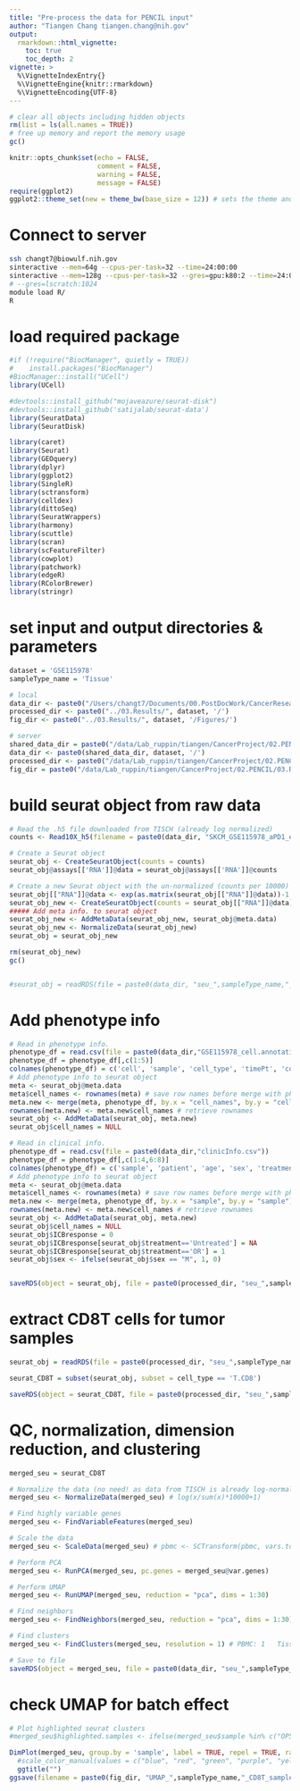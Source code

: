 ```yaml
---
title: "Pre-process the data for PENCIL input"
author: "Tiangen Chang tiangen.chang@nih.gov"
output: 
  rmarkdown::html_vignette:
    toc: true
    toc_depth: 2
vignette: >
  %\VignetteIndexEntry{}
  %\VignetteEngine{knitr::rmarkdown}
  %\VignetteEncoding{UTF-8}
---
```



```r
# clear all objects including hidden objects
rm(list = ls(all.names = TRUE)) 
# free up memory and report the memory usage
gc()
```


```r
knitr::opts_chunk$set(echo = FALSE,
                      comment = FALSE, 
                      warning = FALSE, 
                      message = FALSE)
require(ggplot2)
ggplot2::theme_set(new = theme_bw(base_size = 12)) # sets the theme and axis font size
```

# Connect to server
```bash
ssh changt7@biowulf.nih.gov
sinteractive --mem=64g --cpus-per-task=32 --time=24:00:00
sinteractive --mem=128g --cpus-per-task=32 --gres=gpu:k80:2 --time=24:00:00
# --gres=lscratch:1024
module load R/
R

```

# load required package
```r
#if (!require("BiocManager", quietly = TRUE))
#    install.packages("BiocManager")
#BiocManager::install("UCell")
library(UCell)

#devtools::install_github("mojaveazure/seurat-disk")
#devtools::install_github('satijalab/seurat-data')
library(SeuratData)
library(SeuratDisk)

library(caret)
library(Seurat)
library(GEOquery)
library(dplyr)
library(ggplot2)
library(SingleR)
library(sctransform)
library(celldex)
library(dittoSeq)
library(SeuratWrappers)
library(harmony)
library(scuttle)
library(scran)
library(scFeatureFilter)
library(cowplot)
library(patchwork)
library(edgeR)
library(RColorBrewer)
library(stringr)

```

# set input and output directories & parameters
```r

dataset = 'GSE115978'
sampleType_name = 'Tissue'

# local
data_dir <- paste0("/Users/changt7/Documents/00.PostDocWork/CancerResearch/01.Projects/00.Collaborating_projects/05.PENCIL/02.Input/", dataset, '/')
processed_dir <- paste0("../03.Results/", dataset, '/')
fig_dir <- paste0("../03.Results/", dataset, '/Figures/')

# server
shared_data_dir = paste0("/data/Lab_ruppin/tiangen/CancerProject/02.PENCIL/02.Input/")
data_dir <- paste0(shared_data_dir, dataset, '/')
processed_dir <- paste0("/data/Lab_ruppin/tiangen/CancerProject/02.PENCIL/03.Results/", dataset, '/')
fig_dir = paste0("/data/Lab_ruppin/tiangen/CancerProject/02.PENCIL/03.Results/", dataset, "/Figures/")

```

# build seurat object from raw data
```r

# Read the .h5 file downloaded from TISCH (already log normalized)
counts <- Read10X_h5(filename = paste0(data_dir, "SKCM_GSE115978_aPD1_expression.h5"))

# Create a Seurat object
seurat_obj <- CreateSeuratObject(counts = counts)
seurat_obj@assays[['RNA']]@data = seurat_obj@assays[['RNA']]@counts

# Create a new Seurat object with the un-normalized (counts per 10000) as counts
seurat_obj[["RNA"]]@data <- exp(as.matrix(seurat_obj[["RNA"]]@data))-1 
seurat_obj_new <- CreateSeuratObject(counts = seurat_obj[["RNA"]]@data) # 
##### Add meta info. to seurat object
seurat_obj_new <- AddMetaData(seurat_obj_new, seurat_obj@meta.data)
seurat_obj_new <- NormalizeData(seurat_obj_new)
seurat_obj = seurat_obj_new

rm(seurat_obj_new)
gc()


#seurat_obj = readRDS(file = paste0(data_dir, "seu_",sampleType_name,"_all_raw.rds")) 

```


# Add phenotype info
```r

# Read in phenotype info.
phenotype_df = read.csv(file = paste0(data_dir,"GSE115978_cell.annotations.csv"))
phenotype_df = phenotype_df[,c(1:5)]
colnames(phenotype_df) = c('cell', 'sample', 'cell_type', 'timePt', 'cohort')
# Add phenotype info to seurat object
meta <- seurat_obj@meta.data
meta$cell_names <- rownames(meta) # save row names before merge with phenotype data
meta.new <- merge(meta, phenotype_df, by.x = "cell_names", by.y = "cell")
rownames(meta.new) <- meta.new$cell_names # retrieve rownames 
seurat_obj <- AddMetaData(seurat_obj, meta.new)
seurat_obj$cell_names = NULL

# Read in clinical info.
phenotype_df = read.csv(file = paste0(data_dir,"clinicInfo.csv"))
phenotype_df = phenotype_df[,c(1:4,6:8)]
colnames(phenotype_df) = c('sample', 'patient', 'age', 'sex', 'treatment', 'metastasis', 'site')
# Add phenotype info to seurat object
meta <- seurat_obj@meta.data
meta$cell_names <- rownames(meta) # save row names before merge with phenotype data
meta.new <- merge(meta, phenotype_df, by.x = "sample", by.y = "sample")
rownames(meta.new) <- meta.new$cell_names # retrieve rownames 
seurat_obj <- AddMetaData(seurat_obj, meta.new)
seurat_obj$cell_names = NULL
seurat_obj$ICBresponse = 0
seurat_obj$ICBresponse[seurat_obj$treatment=='Untreated'] = NA
seurat_obj$ICBresponse[seurat_obj$treatment=='OR'] = 1
seurat_obj$sex <- ifelse(seurat_obj$sex == "M", 1, 0)


saveRDS(object = seurat_obj, file = paste0(processed_dir, "seu_",sampleType_name,"_all_raw.rds")) 


```

# extract CD8T cells for tumor samples
```r

seurat_obj = readRDS(file = paste0(processed_dir, "seu_",sampleType_name,"_all_raw.rds")) 

seurat_CD8T = subset(seurat_obj, subset = cell_type == 'T.CD8')

saveRDS(object = seurat_CD8T, file = paste0(processed_dir, "seu_",sampleType_name,"_CD8T.rds")) 

```

# QC, normalization, dimension reduction, and clustering
```r

merged_seu = seurat_CD8T

# Normalize the data (no need! as data from TISCH is already log-normalized)
merged_seu <- NormalizeData(merged_seu) # log(x/sum(x)*10000+1)

# Find highly variable genes
merged_seu <- FindVariableFeatures(merged_seu)

# Scale the data
merged_seu <- ScaleData(merged_seu) # pbmc <- SCTransform(pbmc, vars.to.regress = "CC.Difference")

# Perform PCA
merged_seu <- RunPCA(merged_seu, pc.genes = merged_seu@var.genes)

# Perform UMAP
merged_seu <- RunUMAP(merged_seu, reduction = "pca", dims = 1:30)

# Find neighbors
merged_seu <- FindNeighbors(merged_seu, reduction = "pca", dims = 1:30)

# Find clusters
merged_seu <- FindClusters(merged_seu, resolution = 1) # PBMC: 1   Tissue: 2

# Save to file
saveRDS(object = merged_seu, file = paste0(data_dir, "seu_",sampleType_name,"_CD8T.rds")) 

```

# check UMAP for batch effect
```r
# Plot highlighted seurat clusters
#merged_seu$highlighted.samples <- ifelse(merged_seu$sample %in% c("OP5","OP8"), as.character(merged_seu$sample), "Other") # "OP9CD45N", "OP9CD45P", 

DimPlot(merged_seu, group.by = 'sample', label = TRUE, repel = TRUE, raster=FALSE)+#NoLegend()+
  #scale_color_manual(values = c("blue", "red", "green", "purple", "yellow", "orange", "gray"))+
  ggtitle("")
ggsave(filename = paste0(fig_dir, "UMAP_",sampleType_name,"_CD8T_sample.png"), height = 120, width = 140, dpi = 800, units = "mm")

```
